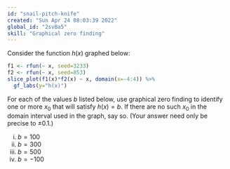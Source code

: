 ```yaml
---
id: "snail-pitch-knife"
created: "Sun Apr 24 08:03:39 2022"
global_id: "2svBa5"
skill: "Graphical zero finding"
---
```


Consider the function $h(x)$ graphed below:

```r
f1 <- rfun(~ x, seed=3233)
f2 <- rfun(~ x, seed=853)
slice_plot(f1(x)*f2(x) ~ x, domain(x=-4:4)) %>%
  gf_labs(y="h(x)")
```

For each of the values $b$ listed below, use graphical zero finding to identify one or more $x_0$ that will satisfy $h(x) = b$. If there are no such $x_0$ in the domain interval used in the graph, say so. (Your answer need only be precise to $\pm 0.1$.)

i. $b=100$
ii. $b=300$
iii. $b=500$
iv. $b= -100$
